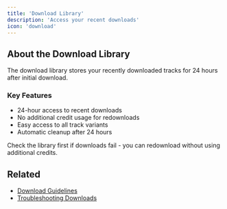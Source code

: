```yaml
---
title: 'Download Library'
description: 'Access your recent downloads'
icon: 'download'
---
```


## About the Download Library

The download library stores your recently downloaded tracks for 24 hours after initial download.

### Key Features

- 24-hour access to recent downloads
- No additional credit usage for redownloads
- Easy access to all track variants
- Automatic cleanup after 24 hours

<Tip>
Check the library first if downloads fail - you can redownload without using additional credits.
</Tip>

## Related
- [Download Guidelines](/downloads/guidelines)
- [Troubleshooting Downloads](/downloads/troubleshooting) 